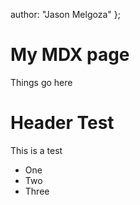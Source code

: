   author: "Jason Melgoza"
};

# My MDX page

Things go here

# Header Test

This is a test

- One
- Two
- Three
